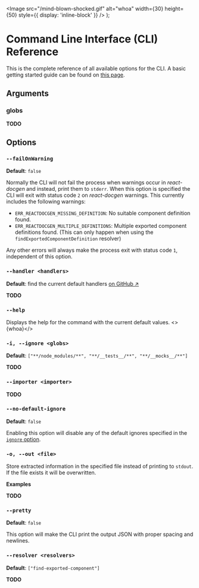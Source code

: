 
  <Image
    src="/mind-blown-shocked.gif"
    alt="whoa"
    width={30}
    height={50}
    style={{ display: 'inline-block' }}
  />
);

# Command Line Interface (CLI) Reference

This is the complete reference of all available options for the CLI. A basic
getting started guide can be found on [this page](../getting-started/cli).

## Arguments

### globs

**TODO**

## Options

### `--failOnWarning`

**Default**: `false`

Normally the CLI will not fail the process when warnings occur in _react-docgen_
and instead, print them to `stderr`. When this option is specified the CLI will
exit with status code `2` on _react-docgen_ warnings. This currently includes
the following warnings:

- `ERR_REACTDOCGEN_MISSING_DEFINITION`: No suitable component definition found.
- `ERR_REACTDOCGEN_MULTIPLE_DEFINITIONS`: Multiple exported component
  definitions found. (This can only happen when using the
  `findExportedComponentDefinition` resolver)

Any other errors will always make the process exit with status code `1`,
independent of this option.

### `--handler <handlers>`

**Default**: find the current default handlers
[on GitHub ↗](https://github.com/reactjs/react-docgen/blob/main/packages/react-docgen/src/config.ts#L38-L50)

**TODO**

### `--help`

Displays the help for the command with the current default values. <>{whoa}</>

### `-i, --ignore <globs>`

**Default**: `["**/node_modules/**", "**/__tests__/**", "**/__mocks__/**"]`

**TODO**

### `--importer <importer>`

**TODO**

### `--no-default-ignore`

**Default**: `false`

Enabling this option will disable any of the default ignores specified in the
[`ignore` option](#-i---ignore-globs).

### `-o, --out <file>`

Store extracted information in the specified file instead of printing to
`stdout`. If the file exists it will be overwritten.

**Examples**

**TODO**

### `--pretty`

**Default**: `false`

This option will make the CLI print the output JSON with proper spacing and
newlines.

### `--resolver <resolvers>`

**Default**: `["find-exported-component"]`

**TODO**
